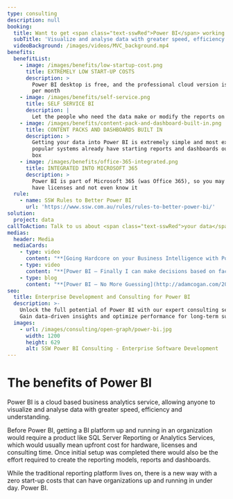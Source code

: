 ```yaml
---
type: consulting
description: null
booking:
  title: Want to get <span class="text-sswRed">Power BI</span> working for you?
  subTitle: 'Visualize and analyse data with greater speed, efficiency and understanding'
  videoBackground: /images/videos/MVC_background.mp4
benefits:
  benefitList:
    - image: /images/benefits/low-startup-cost.png
      title: EXTREMELY LOW START-UP COSTS
      description: >
        Power BI desktop is free, and the professional cloud version is only $10
        per month
    - image: /images/benefits/self-service.png
      title: SELF SERVICE BI
      description: |
        Let the people who need the data make or modify the reports on the fly
    - image: /images/benefits/content-pack-and-dashboard-built-in.png
      title: CONTENT PACKS AND DASHBOARDS BUILT IN
      description: >
        Getting your data into Power BI is extremely simple and most existing
        popular systems already have starting reports and dashboards out of the
        box
    - image: /images/benefits/office-365-integrated.png
      title: INTEGRATED INTO MICROSOFT 365
      description: >
        Power BI is part of Microsoft 365 (was Office 365), so you may already
        have licenses and not even know it
  rule:
    - name: SSW Rules to Better Power BI
      url: 'https://www.ssw.com.au/rules/rules-to-better-power-bi/'
solution:
  project: data
callToAction: Talk to us about <span class="text-sswRed">your data</span> today
medias:
  header: Media
  mediaCards:
    - type: video
      content: "**[Going Hardcore on your Business Intelligence with Power BI](https://tv.ssw.com/6411/going-hardcore-on-your-business-intelligence-with-power-bi-adam-cogan)**\n\nPresentation by\_[Adam Cogan](https://www.ssw.com.au/people/adam-cogan)\n"
    - type: video
      content: "**[Power BI – Finally I can make decisions based on facts](https://tv.ssw.com/6839/power-bi-finally-can-make-decisions-based-facts-ulysses-maclaren)**\n\nPresentation by\_[Ulysses Maclaren](https://www.ssw.com.au/people/ulysses-maclaren)\n"
    - type: blog
      content: "**[Power BI – No More Guessing](http://adamcogan.com/2016/10/13/power-bi-no-more-guessing)**\n\nBlog post by\_[Adam Cogan](https://www.ssw.com.au/people/adam-cogan)\n"
seo:
  title: Enterprise Development and Consulting for Power BI
  description: >-
    Unlock the full potential of Power BI with our expert consulting services.
    Gain data-driven insights and optimize performance for long-term success.
  images:
    - url: /images/consulting/open-graph/power-bi.jpg
      width: 1200
      height: 629
      alt: SSW Power BI Consulting - Enterprise Software Development
---
```


# The benefits of **Power BI**

<VideoEmbed url="https://www.youtube.com/watch?v=yKTSLffVGbk" caption="What is Power BI?" duration="2 mins" />

Power BI is a cloud based business analytics service, allowing anyone to visualize and analyse data with greater speed, efficiency and understanding.

Before Power BI, getting a BI platform up and running in an organization would require a product like SQL Server Reporting or Analytics Services, which would usually mean upfront cost for hardware, licenses and consulting time. Once initial setup was completed there would also be the effort required to create the reporting models, reports and dashboards.

While the traditional reporting platform lives on, there is a new way with a zero start-up costs that can have organizations up and running in under day. Power BI.
